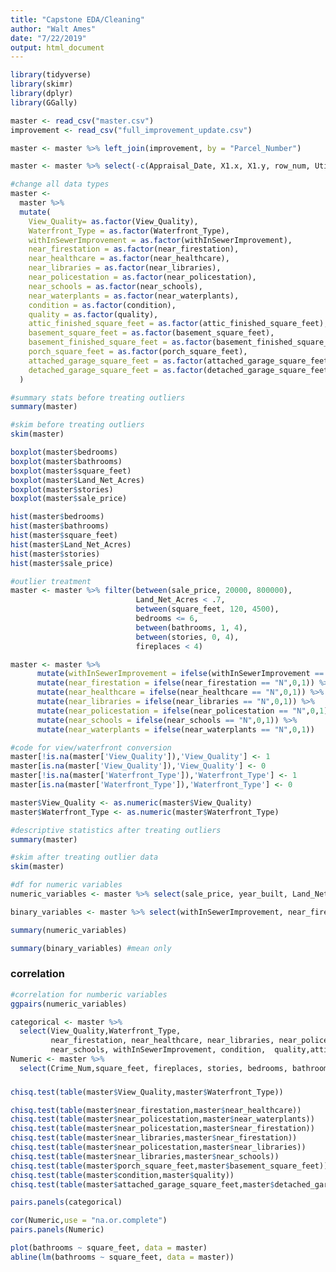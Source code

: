 ```yaml
---
title: "Capstone EDA/Cleaning"
author: "Walt Ames"
date: "7/22/2019"
output: html_document
---
```


```r
library(tidyverse)
library(skimr)
library(dplyr)
library(GGally)
```

```r
master <- read_csv("master.csv")
improvement <- read_csv("full_improvement_update.csv")
```

```r
master <- master %>% left_join(improvement, by = "Parcel_Number")

master <- master %>% select(-c(Appraisal_Date, X1.x, X1.y, row_num, Utility_Sewer, Utility_Water, Utility_Electric))
```

```r
#change all data types 
master <- 
  master %>%
  mutate(
    View_Quality= as.factor(View_Quality),
    Waterfront_Type = as.factor(Waterfront_Type),
    withInSewerImprovement = as.factor(withInSewerImprovement),
    near_firestation = as.factor(near_firestation),
    near_healthcare = as.factor(near_healthcare),
    near_libraries = as.factor(near_libraries),
    near_policestation = as.factor(near_policestation),
    near_schools = as.factor(near_schools),
    near_waterplants = as.factor(near_waterplants),
    condition = as.factor(condition),
    quality = as.factor(quality),
    attic_finished_square_feet = as.factor(attic_finished_square_feet),
    basement_square_feet = as.factor(basement_square_feet),
    basement_finished_square_feet = as.factor(basement_finished_square_feet),
    porch_square_feet = as.factor(porch_square_feet),
    attached_garage_square_feet = as.factor(attached_garage_square_feet),
    detached_garage_square_feet = as.factor(detached_garage_square_feet)
  )
```

```r
#summary stats before treating outliers
summary(master)
```

```r
#skim before treating outliers
skim(master)
```

```r
boxplot(master$bedrooms)
boxplot(master$bathrooms)
boxplot(master$square_feet)
boxplot(master$Land_Net_Acres)
boxplot(master$stories)
boxplot(master$sale_price)
```

```r
hist(master$bedrooms)
hist(master$bathrooms)
hist(master$square_feet)
hist(master$Land_Net_Acres)
hist(master$stories)
hist(master$sale_price)
```

```r
#outlier treatment
master <- master %>% filter(between(sale_price, 20000, 800000),
                            Land_Net_Acres < .7,
                            between(square_feet, 120, 4500),
                            bedrooms <= 6,
                            between(bathrooms, 1, 4),
                            between(stories, 0, 4),
                            fireplaces < 4)
```

```r
master <- master %>%
      mutate(withInSewerImprovement = ifelse(withInSewerImprovement == "N",0,1)) %>%
      mutate(near_firestation = ifelse(near_firestation == "N",0,1)) %>%
      mutate(near_healthcare = ifelse(near_healthcare == "N",0,1)) %>%
      mutate(near_libraries = ifelse(near_libraries == "N",0,1)) %>%
      mutate(near_policestation = ifelse(near_policestation == "N",0,1)) %>%
      mutate(near_schools = ifelse(near_schools == "N",0,1)) %>%
      mutate(near_waterplants = ifelse(near_waterplants == "N",0,1))
```

```r
#code for view/waterfront conversion 
master[!is.na(master['View_Quality']),'View_Quality'] <- 1
master[is.na(master['View_Quality']),'View_Quality'] <- 0
master[!is.na(master['Waterfront_Type']),'Waterfront_Type'] <- 1
master[is.na(master['Waterfront_Type']),'Waterfront_Type'] <- 0

master$View_Quality <- as.numeric(master$View_Quality)
master$Waterfront_Type <- as.numeric(master$Waterfront_Type)
```

```r
#descriptive statistics after treating outliers
summary(master)
```

```r
#skim after treating outlier data
skim(master)
```

```r
#df for numeric variables
numeric_variables <- master %>% select(sale_price, year_built, Land_Net_Acres, square_feet, fireplaces, stories, bathrooms, bedrooms, condition, quality, Crime_Num)
```

```r
binary_variables <- master %>% select(withInSewerImprovement, near_firestation, near_healthcare, near_libraries, near_policestation, near_schools, near_waterplants, detached_garage_square_feet, attached_garage_square_feet, basement_finished_square_feet, basement_square_feet, attic_finished_square_feet, Waterfront_Type, View_Quality)
```

```r
summary(numeric_variables)
```

```r
summary(binary_variables) #mean only
```

### correlation 

```r
#correlation for numberic variables
ggpairs(numeric_variables)
```

```r

categorical <- master %>%
  select(View_Quality,Waterfront_Type, 
         near_firestation, near_healthcare, near_libraries, near_policestation, near_waterplants,
         near_schools, withInSewerImprovement, condition,  quality,attic_finished_square_feet,basement_square_feet,porch_square_feet,attached_garage_square_feet,detached_garage_square_feet)
Numeric <- master %>%
  select(Crime_Num,square_feet, fireplaces, stories, bedrooms, bathrooms,year_built, sale_price)
```

### 
```r
chisq.test(table(master$View_Quality,master$Waterfront_Type))
```

```r
chisq.test(table(master$near_firestation,master$near_healthcare))
chisq.test(table(master$near_policestation,master$near_waterplants))
chisq.test(table(master$near_policestation,master$near_firestation))
chisq.test(table(master$near_libraries,master$near_firestation))
chisq.test(table(master$near_policestation,master$near_libraries))
chisq.test(table(master$near_libraries,master$near_schools))
chisq.test(table(master$porch_square_feet,master$basement_square_feet))
chisq.test(table(master$condition,master$quality))
chisq.test(table(master$attached_garage_square_feet,master$detached_garage_square_feet))
```

```r
pairs.panels(categorical)

```


```r

cor(Numeric,use = "na.or.complete")
pairs.panels(Numeric)
```


```r
plot(bathrooms ~ square_feet, data = master)
abline(lm(bathrooms ~ square_feet, data = master))
```
